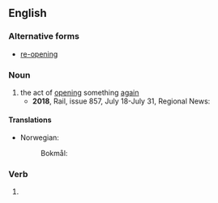 ==English==

===Alternative forms===
* [[re-opening]]

===Noun===
{{en-noun}}

# the act of [[opening]] something [[again]]
#* '''2018''', Rail, issue 857, July 18-July 31, Regional News:
#*: {{quote|en|'''Grove:''' After many years of unproductive discussion, the '''reopening''' of the London-Bristol line station to serve the nearby town of Wantage is back on the agenda.}}

====Translations====
{{trans-top|act of opening again}}
* Norwegian:
*: Bokmål: {{t|nb|gjenåpning|m|f}}
{{trans-mid}}
{{trans-bottom}}

===Verb===
{{head|en|verb form}}

# {{present participle of|reopen|lang=en|nocat=1}}